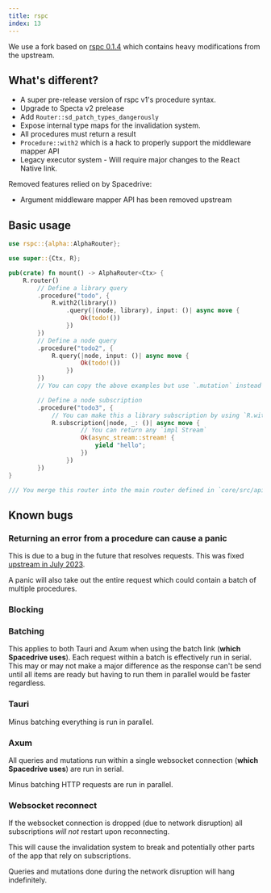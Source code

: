 ```yaml
---
title: ​rspc
index: 13
---
```


We use a fork based on [rspc 0.1.4](https://docs.rs/rspc) which contains heavy modifications from the upstream.

## What's different?

- A super pre-release version of rspc v1's procedure syntax.
- Upgrade to Specta v2 prelease
- Add `Router::sd_patch_types_dangerously`
- Expose internal type maps for the invalidation system.
- All procedures must return a result
- `Procedure::with2` which is a hack to properly support the middleware mapper API
- Legacy executor system - Will require major changes to the React Native link.

Removed features relied on by Spacedrive:

- Argument middleware mapper API has been removed upstream

## Basic usage

```rust
use rspc::{alpha::AlphaRouter};

use super::{Ctx, R};

pub(crate) fn mount() -> AlphaRouter<Ctx> {
	R.router()
		// Define a library query
		.procedure("todo", {
			R.with2(library())
				.query(|(node, library), input: ()| async move {
					Ok(todo!())
				})
		})
		// Define a node query
		.procedure("todo2", {
			R.query(|node, input: ()| async move {
					Ok(todo!())
				})
		})
		// You can copy the above examples but use `.mutation` instead of `.query` for mutations

		// Define a node subscription
		.procedure("todo3", {
			// You can make this a library subscription by using `R.with2(library())`
			R.subscription(|node, _: ()| async move {
					// You can return any `impl Stream`
					Ok(async_stream::stream! {
						yield "hello";
					})
				})
		})
}

/// You merge this router into the main router defined in `core/src/api.rs`.
```

## Known bugs

### Returning an error from a procedure can cause a panic

This is due to a bug in the future that resolves requests. This was fixed [upstream in July 2023](https://github.com/oscartbeaumont/rspc/commit/f115ab22e04d59b0c9056989392215df2b7bb531).

A panic will also take out the entire request which could contain a batch of multiple procedures.

### Blocking

### Batching

This applies to both Tauri and Axum when using the batch link (**which Spacedrive uses**). Each request within a batch is effectively run in serial. This may or may not make a major difference as the response can't be send until all items are ready but having to run them in parallel would be faster regardless.

### Tauri

Minus batching everything is run in parallel.

### Axum

All queries and mutations run within a single websocket connection (**which Spacedrive uses**) are run in serial.

Minus batching HTTP requests are run in parallel.

### Websocket reconnect

If the websocket connection is dropped (due to network disruption) all subscriptions _will not_ restart upon reconnecting.

This will cause the invalidation system to break and potentially other parts of the app that rely on subscriptions.

Queries and mutations done during the network disruption will hang indefinitely.
